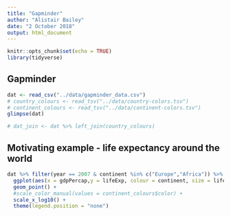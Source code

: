 ```yaml
---
title: "Gapminder"
author: "Alistair Bailey"
date: "2 October 2018"
output: html_document
---
```


```r
knitr::opts_chunk$set(echo = TRUE)
library(tidyverse)
```

## Gapminder

```r
dat <- read_csv("../data/gapminder_data.csv")
# country_colours <- read_tsv("../data/country-colors.tsv")
# continent_colours <- read_tsv("../data/continent-colors.tsv")
glimpse(dat)

# dat_join <- dat %>% left_join(country_colours)
```

## Motivating example - life expectancy around the world

```r
dat %>% filter(year == 2007 & continent %in% c("Europe","Africa")) %>% 
  ggplot(aes(x = gdpPercap,y = lifeExp, colour = continent, size = lifeExp)) +
  geom_point() +
  #scale_color_manual(values = continent_colours$color) +
  scale_x_log10() +
  theme(legend.position = "none")
```

